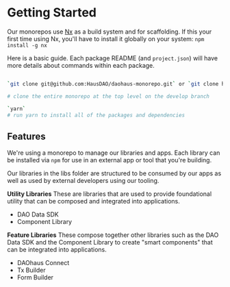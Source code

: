 # Getting Started

Our monorepos use [Nx](https://nx.dev/) as a build system and for scaffolding. If this your first time using Nx, you'll have to install it globally on your system:
`npm install -g nx`

Here is a basic guide. Each package README (and `project.json`) will have more details about commands within each package.

```bash

`git clone git@github.com:HausDAO/daohaus-monorepo.git` or `git clone https://github.com/HausDAO/daohaus-monorepo.git`

# clone the entire monorepo at the top level on the develop branch

`yarn`
# run yarn to install all of the packages and dependencies

```

## Features

We're using a monorepo to manage our libraries and apps. Each library can be installed via `npm` for use in an external app or tool that you're building.

Our libraries in the libs folder are structured to be consumed by our apps as well as used by external developers using our tooling.

**Utility Libraries**
These are libraries that are used to provide foundational utility that can be composed and integrated into applications.

- DAO Data SDK
- Component Library

**Feature Libraries**
These compose together other libraries such as the DAO Data SDK and the Component Library to create "smart components" that can be integrated into applications.

- DAOhaus Connect
- Tx Builder
- Form Builder
